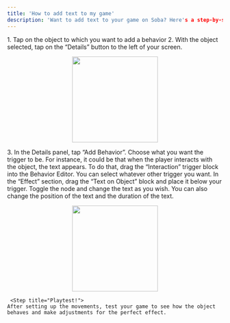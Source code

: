 ```yaml
---
title: 'How to add text to my game'
description: 'Want to add text to your game on Soba? Here's a step-by-step tutorial to introduce dialogues in your game.'
---
```


<Steps>
  <Step title="Select your object">
  <Accordion title="The basics for all behaviors">
    1. Tap on the object to which you want to add a behavior
    2. With the object selected, tap on the “Details” button to the left of your screen.
    <p align="center">
      <img width="200" noZoom src="https://i.imgur.com/jMSZzP8.png" /> </p>
    3. In the Details panel, tap “Add Behavior”.
    </Accordion>
  </Step>

  <Step title="Set your Trigger">
    Choose what you want the trigger to be. For instance, it could be that when the player interacts with the object, the text appears. To do that, drag the “Interaction” trigger block into the Behavior Editor. You can select whatever other trigger you want.
  </Step>
  
<Step title="Add Text">
    In the “Effect” section, drag the “Text on Object” block and place it below your trigger. Toggle the node and change the text as you wish. You can also change the position of the text and the duration of the text. 
    <Accordion title="Behavior Image">
    <p align="center">
      <img width="200" noZoom src="https://i.imgur.com/smghInJ.jpg"/>
      </p>
  </Accordion>
  </Step>

     <Step title="Playtest!">
    After setting up the movements, test your game to see how the object behaves and make adjustments for the perfect effect.
  </Step>

  </Steps>
